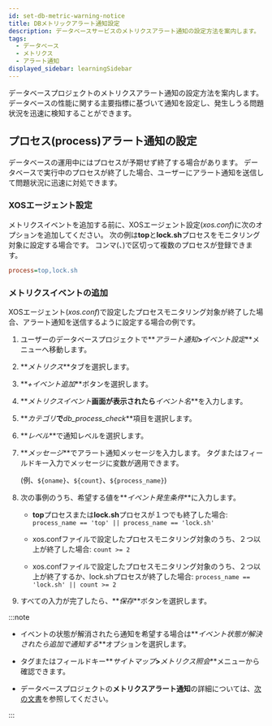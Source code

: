 ```yaml
---
id: set-db-metric-warning-notice
title: DBメトリックアラート通知設定
description: データベースサービスのメトリクスアラート通知の設定方法を案内します。
tags:
  - データベース
  - メトリクス
  - アラート通知
displayed_sidebar: learningSidebar
---
```


データベースプロジェクトのメトリクスアラート通知の設定方法を案内します。 データベースの性能に関する主要指標に基づいて通知を設定し、発生しうる問題状況を迅速に検知することができます。

## プロセス(process)アラート通知の設定

データベースの運用中にはプロセスが予期せず終了する場合があります。 データベースで実行中のプロセスが終了した場合、ユーザーにアラート通知を送信して問題状況に迅速に対処できます。 

### XOSエージェント設定

メトリクスイベントを追加する前に、XOSエージェント設定(_xos.conf_)に次のオプションを追加してください。 次の例は**top**と**lock.sh**プロセスをモニタリング対象に設定する場合です。 コンマ(、)で区切って複数のプロセスが登録できます。

```ini title='xos.conf'
process=top,lock.sh
```

### メトリクスイベントの追加

XOSエージェント(_xos.conf_)で設定したプロセスモニタリング対象が終了した場合、アラート通知を送信するように設定する場合の例です。

1.  ユーザーのデータベースプロジェクトで**_アラート通知_**>**_イベント設定_**メニューへ移動します。

2.  **_メトリクス_**タブを選択します。

3.  **_+イベント追加_**ボタンを選択します。

4.  **_メトリクスイベント_**画面が表示されたら**_イベント名_**を入力します。

5.  **_カテゴリ_**で**_db_process_check_**項目を選択します。

    <ImgLang img='best-p/db-add-metrics-event-category-process.png' />

6.  **_レベル_**で通知レベルを選択します。

7.  **_メッセージ_**でアラート通知メッセージを入力します。 タグまたはフィールドキー入力でメッセージに変数が適用できます。 

    (例、`${oname}`、`${count}`、`${process_name}`)

8.  次の事例のうち、希望する値を**_イベント発生条件_**に入力します。

    -   **top**プロセスまたは**lock.sh**プロセスが１つでも終了した場合: `process_name == 'top' || process_name == 'lock.sh'`

        <ImgLang img='best-p/db-add-metrics-event-category-process-sample-00.png' />

    -   xos.confファイルで設定したプロセスモニタリング対象のうち、２つ以上が終了した場合: `count >= 2`

        <ImgLang img='best-p/db-add-metrics-event-category-process-sample-01.png' />

    -   xos.confファイルで設定したプロセスモニタリング対象のうち、２つ以上が終了するか、lock.shプロセスが終了した場合: `process_name == 'lock.sh' || count >= 2`

        <ImgLang img='best-p/db-add-metrics-event-category-process-sample-02.png' />

9.  すべての入力が完了したら、**_保存_**ボタンを選択します。

:::note

-   イベントの状態が解消されたら通知を希望する場合は**_イベント状態が解決されたら追加で通知する_**オプションを選択します。

-   タグまたはフィールドキー**_サイトマップ_**>**_メトリクス照会_**メニューから確認できます。

-   データベースプロジェクトの**メトリクスアラート通知**の詳細については、[次の文書](../postgresql/metric-warning-notice)を参照してください。

:::
